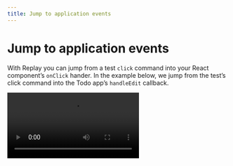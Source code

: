 ```yaml
---
title: Jump to application events
---
```


# Jump to application events

With Replay you can jump from a test `click` command into your React component’s `onClick` hander. In the example below, we jump from the test’s click command into the Todo app’s `handleEdit` callback.

<Video src="/videos/jump-to-code_qiunq.mp4" />